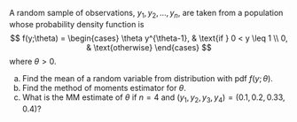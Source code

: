 A random sample of observations, $y_{1},y_{2},\ldots,y_{n}$, are taken from a population whose probability density function is
$$ 
  f(y;\theta) = 
  \begin{cases}
  \theta y^{\theta-1}, & \text{if } 0 < y \leq 1 \\
  0, & \text{otherwise}
  \end{cases}
$$
where $\theta > 0$. 

(a) Find the mean of a random variable from distribution with pdf $f(y;\theta)$. 
(b) Find the method of moments estimator for $\theta$. 
(c) What is the MM estimate of $\theta$ if $n=4$ and $(y_{1}, y_{2}, y_{3}, y_{4}) = (0.1, 0.2, 0.33, 0.4)$?